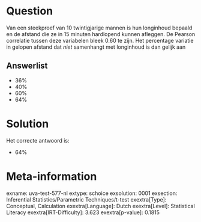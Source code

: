 Question
========

Van een steekproef van 10 twintigjarige mannen is hun longinhoud bepaald
en de afstand die ze in 15 minuten hardlopend kunnen afleggen. De
Pearson correlatie tussen deze variabelen bleek 0.60 te zijn. Het
percentage variatie in gelopen afstand dat *niet* samenhangt met
longinhoud is dan gelijk aan


Answerlist
----------

* 36%
* 40%
* 60%
* 64%

Solution
========

Het correcte antwoord is: 

* 64%

Meta-information
================
exname: uva-test-577-nl
extype: schoice
exsolution: 0001
exsection: Inferential Statistics/Parametric Techniques/t-test
exextra[Type]: Conceptual, Calculation
exextra[Language]: Dutch
exextra[Level]: Statistical Literacy
exextra[IRT-Difficulty]: 3.623
exextra[p-value]: 0.1815
